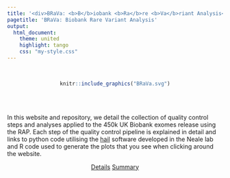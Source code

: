 ```yaml
---
title: '<div>BRaVa: <b>B</b>iobank <b>Ra</b>re <b>Va</b>riant Analysis</div>'
pagetitle: 'BRaVa: Biobank Rare Variant Analysis'
output: 
  html_document:
    theme: united
    highlight: tango
    css: "my-style.css"
---
```


<br>
<center>
```r
knitr::include_graphics("BRaVa.svg")
```
</center>

<br>
<br>


<div class="well">
In this website and repository, we detail the collection of quality control steps and analyses applied to the 450k UK Biobank exomes release using the RAP. Each step of the quality control pipeline is explained in detail and links to python code utilising the [hail](https://hail.is/) software developed in the Neale lab and R code used to generate the plots that you see when clicking around the website.
<br>


<div style="text-align: center;">
<a href="https://brava-genetics.github.io/BRaVa_curation/qc.html" class="btn btn-primary btn-lg">Details</a>
<a href="https://brava-genetics.github.io/BRaVa_curation/qc_summary.html" class="btn btn-primary btn-lg">Summary</a>
</div>

</div>
